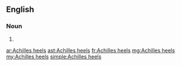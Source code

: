 ==English==

===Noun===
{{head|en|noun plural form\|head=[[Achilles]] [[heel]]s}}

# {{plural of|Achilles heel|lang=en}}

[[ar:Achilles heels]]
[[ast:Achilles heels]]
[[fr:Achilles heels]]
[[mg:Achilles heels]]
[[my:Achilles heels]]
[[simple:Achilles heels]]